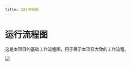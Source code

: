 ```yaml
---
title: 运行流程图
---
```


# 运行流程图

这是本项目的基础工作流程图，用于展示本项目大致的工作流程。

![](https://qingyon-revornix-public.oss-cn-beijing.aliyuncs.com/images/202505061356706.svg)